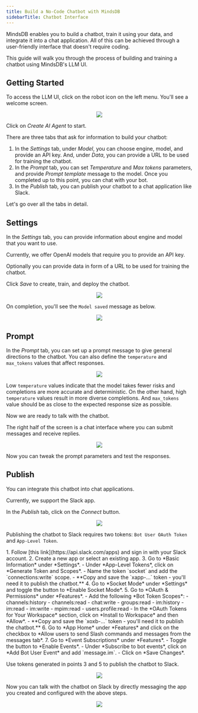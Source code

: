 ```yaml
---
title: Build a No-Code Chatbot with MindsDB
sidebarTitle: Chatbot Interface
---
```


MindsDB enables you to build a chatbot, train it using your data, and integrate it into a chat application. All of this can be achieved through a user-friendly interface that doesn't require coding.

This guide will walk you through the process of building and training a chatbot using MindsDB's LLM UI.

## Getting Started

To access the LLM UI, click on the robot icon on the left menu. You'll see a welcome screen.

<p align="center">
  <img src="/assets/tutorials/llm-chatbot-ui/welcome.png" />
</p>

Click on *Create AI Agent* to start.

There are three tabs that ask for information to build your chatbot:

1. In the *Settings* tab, under *Model*, you can choose engine, model, and provide an API key. And, under *Data*, you can provide a URL to be used for training the chatbot.
2. In the *Prompt* tab, you can set *Temperature* and *Max tokens* parameters, and provide *Prompt template* message to the model. Once you completed up to this point, you can chat with your bot.
3. In the *Publish* tab, you can publish your chatbot to a chat application like Slack.

Let's go over all the tabs in detail.

## Settings

In the *Settings* tab, you can provide information about engine and model that you want to use.

<Note>
Currently, we offer OpenAI models that require you to provide an API key.
</Note>

Optionally you can provide data in form of a URL to be used for training the chatbot.

Click *Save* to create, train, and deploy the chatbot.

<p align="center">
  <img src="/assets/tutorials/llm-chatbot-ui/settings.png" />
</p>

On completion, you'll see the `Model saved` message as below.

<p align="center">
  <img src="/assets/tutorials/llm-chatbot-ui/settings2.png" />
</p>

## Prompt

In the *Prompt* tab, you can set up a prompt message to give general directions to the chatbot. You can also define the `temperature` and `max_tokens` values that affect responses.

<p align="center">
  <img src="/assets/tutorials/llm-chatbot-ui/prompt.png" />
</p>

Low `temperature` values indicate that the model takes fewer risks and completions are more accurate and deterministic. On the other hand, high `temperature` values result in more diverse completions. And `max_tokens` value should be as close to the expected response size as possible.

Now we are ready to talk with the chatbot.

The right half of the screen is a chat interface where you can submit messages and receive replies.

<p align="center">
  <img src="/assets/tutorials/llm-chatbot-ui/chat.png" />
</p>

Now you can tweak the prompt parameters and test the responses.

## Publish

You can integrate this chatbot into chat applications.

<Note>
Currently, we support the Slack app.
</Note>

In the *Publish* tab, click on the *Connect* button.

<p align="center">
  <img src="/assets/tutorials/llm-chatbot-ui/publish.png" />
</p>

Publishing the chatbot to Slack requires two tokens: `Bot User OAuth Token` and `App-Level Token`.

<Accordion title="How to setup Slack app and generate tokens" icon="slack" iconType="thin">
  1. Follow [this link](https://api.slack.com/apps) and sign in with your Slack account.
  2. Create a new app or select an existing app.
  3. Go to *Basic Information* under *Settings*.
      - Under *App-Level Tokens*, click on *Generate Token and Scopes*.
      - Name the token `socket` and add the `connections:write` scope.
      - **Copy and save the `xapp-...` token - you'll need it to publish the chatbot.**
  4. Go to *Socket Mode* under *Settings* and toggle the button to *Enable Socket Mode*.
  5. Go to *OAuth & Permissions* under *Features*.
      - Add the following *Bot Token Scopes*:
        - channels:history
        - channels:read
        - chat:write
        - groups:read
        - im:history
        - im:read
        - im:write
        - mpim:read
        - users.profile:read
      - In the *OAuth Tokens for Your Workspace* section, click on *Install to Workspace* and then *Allow*.
      - **Copy and save the `xoxb-...` token - you'll need it to publish the chatbot.**
  6. Go to *App Home* under *Features* and click on the checkbox to *Allow users to send Slash commands and messages from the messages tab*.
  7. Go to *Event Subscriptions* under *Features*.
      - Toggle the button to *Enable Events*.
      - Under *Subscribe to bot events*, click on *Add Bot User Event* and add `message.im`.
      - Click on *Save Changes*.
</Accordion>

Use tokens generated in points 3 and 5 to publish the chatbot to Slack.

<p align="center">
  <img src="/assets/tutorials/llm-chatbot-ui/slack.png" />
</p>

Now you can talk with the chatbot on Slack by directly messaging the app you created and configured with the above steps.

<p align="center">
  <img src="/assets/tutorials/llm-chatbot-ui/slack-chat.png" />
</p>
